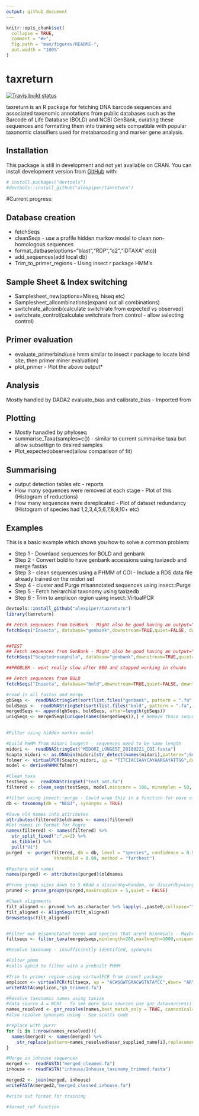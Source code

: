 ---
output: github_document
---

<!-- README.md is generated from README.Rmd. Please edit that file -->

```{r, include = FALSE}
knitr::opts_chunk$set(
  collapse = TRUE,
  comment = "#>",
  fig.path = "man/figures/README-",
  out.width = "100%"
)
```
# taxreturn

<!-- badges: start -->
[![Travis build status](https://travis-ci.org/alexpiper/taxreturn.svg?branch=master)](https://travis-ci.org/alexpiper/taxreturn)
<!-- badges: end -->

taxreturn is an R package for fetching DNA barcode sequences and associated taxonomic annotations from public databases such as the Barcode of Life Database (BOLD) and NCBI GenBank, curating these sequences and formatting them into training sets compatible with popular taxonomic classifiers used for metabarcoding and marker gene analysis.

## Installation

This package is still in development and not yet available on CRAN.  You can install development version from [GitHub](https://github.com/) with:

```{r}
# install.packages("devtools")
#devtools::install_github("alexpiper/taxreturn")
```

#Current progress:

## Database creation
* fetchSeqs
* cleanSeqs - use a profile hidden markov model to clean non-homologous sequences
* format_datbase(options="blast","RDP","q2","IDTAXA" etc))
* add_sequences(add local db)
* Trim_to_primer_regions - Using insect r package HMM's

## Sample Sheet & Index switching
* Samplesheet_new(options=Miseq, hiseq etc)
* Samplesheet_allcombinations(expand out all combinations)
* switchrate_allcomb(calculate switchrate from expected vs observed)
* switchrate_control(calculate switchrate from control - allow selecting control)

## Primer evaluation
* evaluate_primerbind(use hmm similar to insect r package to locate bind site, then primer miner evaluation)
* plot_primer - Plot the above output* 

## Analysis
Mostly handled by DADA2
evaluate_bias and calibrate_bias - Imported from 

## Plotting
* Mostly hanadled by phyloseq
* summarise_Taxa(samples=c()) - similar to current summarise taxa but allow subsettign to desired samples
* Plot_expectedobserved(allow comparison of fit)

## Summarising
* output detection tables etc - reports
* How many sequences were removed at each stage - Plot of this (Histogram of reductions)
* How many sequences were dereplicated - Plot of dataset redundancy (Histogram of species had 1,2,3,4,5,6,7,8,9,10+ etc)


## Examples

This is a basic example which shows you how to solve a common problem:

* Step 1 - Downlaod sequences for BOLD and genbank
* Step 2 - Convert bold to have genbank accessions using taxizedb and merge fastas
* Step 3 - clean sequences using a PHMM of COI - Include a RDS data file already trained on the midori set
* Step 4 - cluster and Purge misannotated sequences using insect::Purge
* Step 5 - Fetch heirarchial taxonomy using taxizedb
* Step 6 - Trim to amplicon region using insect::VirtualPCR


```{r example, eval=FALSE, include=FALSE}
devtools::install_github("alexpiper/taxreturn")
library(taxreturn)

## Fetch sequences from GenBank - Might also be good having an output="all" option
fetchSeqs("Insecta", database="genbank",downstream=TRUE,quiet=FALSE, downto="Family", marker="COI OR COI OR COX1 OR COXI", output = "gb-binom",compress=FALSE, cores=3)


##TEST
## Fetch sequences from GenBank - Might also be good having an output="all" option
fetchSeqs("Scaptodrosophila", database="genbank",downstream=TRUE,quiet=FALSE, downto="Species", marker="COI OR COI OR COX1 OR COXI", output = "gb-binom",compress=FALSE, cores=2)

##PROBLEM - went really slow after 800 and stopped working in chunks

## Fetch sequences from BOLD
fetchSeqs("Insecta", database="bold",downstream=TRUE,quiet=FALSE, downto="Family", marker="COI-5P", output = "gb-binom",compress=FALSE, cores=1)

#read in all fastas and merge
gbSeqs <-  readDNAStringSet(sort(list.files("genbank", pattern = ".fa", full.names = TRUE)))
boldSeqs <-  readDNAStringSet(sort(list.files("bold", pattern = ".fa", full.names = TRUE)))
mergedSeqs <- append(gbSeqs, boldSeqs, after=length(gbSeqs))
uniqSeqs <- mergedSeqs[unique(names(mergedSeqs)),] # Remove those sequnce names that are identical across both databases
  

#Filter using hidden markov model

#build PHMM from midori longest - sequences need to be same length
midori <-  readDNAStringSet("MIDORI_LONGEST_20180221_COI.fasta")
Scapto_midori <- as.DNAbin(midori[str_detect(names(midori),pattern=";Scaptodrosophila;"),])
folmer <- virtualPCR(Scapto_midori, up = "TITCIACIAAYCAYAARGAYATTGG",down= "TAIACYTCIGGRTGICCRAARAAYCA",cores=3, rcdown = TRUE, trimprimers = TRUE)
model <- derivePHMM(folmer)

#Clean taxa
testSeqs <-  readDNAStringSet("test_set.fa")
filtered <- clean_seqs(testSeqs, model,minscore = 100, minamplen = 50, maxamplen = 1000, shave=TRUE,maxNs = 0)

#filter using insect::purge - Could wrap this in a function for ease of use?
db <- taxonomy(db = "NCBI", synonyms = TRUE)

#Save old names into attributes
attributes(filtered)$oldnames <- names(filtered)
#Get names in format for Pugre
names(filtered) <- names(filtered) %>%
  str_split_fixed(";",n=2) %>%
  as_tibble() %>%
  pull("V1") 
purged  <- purge(filtered, db = db, level = "species", confidence = 0.5,
                  threshold = 0.99, method = "farthest")

#Restore old names
names(purged) <- attributes(purged)$oldnames

#Prune group sizes down to 5 #Add a discardby=Random, or discardby=Length to the  function
pruned <- prune_groups(purged,maxGroupSize = 5,quiet = FALSE)

#Check alignments
filt_aligned <- pruned %>% as.character %>% lapply(.,paste0,collapse="") %>% unlist %>% DNAStringSet
filt_aligned <- AlignSeqs(filt_aligned)
BrowseSeqs(filt_aligned)


#Filter out misannotated terms and species that arent binomials - Maybe this can be done during groups as well?
filtseqs <- filter_taxa(mergedseqs,minlength=200,maxlength=1000,unique=TRUE,binomials=TRUE, removeterms=c("sp.","cf.","NA"))

#Resolve taxonomy - insufficiently identified, synonyms

#Filter_phmm
#calls aphid to filter with a prebuilt PHMM

#Trim to primer region using virtualPCR from insect package
amplicon <- virtualPCR(filtseqs, up = "ACWGGWTGRACWGTNTAYCC",down= "ARYATDGTRATDGCHCCDGC",cores=3, rcdown = TRUE, trimprimers = TRUE)
writeFASTA(amplicon,"gb_trimmed.fa")

#Resolve taxonomic names using taxize
#data source 4 = NCBI - To see more data sources use gnr_datasources()
names_resolved <- gnr_resolve(names,best_match_only = TRUE, cannonical=TRUE,preferred_data_sources = "4")
#also resolve synonyms using - See scotts code

#replace with purrr
for (i in 1:nrow(names_resolved)){
  names(merged) <- names(merged) %>%
    str_replace(pattern=names_resolved$user_supplied_name[i],replacement=names_resolved$matched_name[i])
}

#Merge in inhouse sequences
merged <-  readFASTA("merged_cleaned.fa")
inhouse <- readFASTA("inhouse/Inhouse_taxonomy_trimmed.fasta")

merged2 <- join(merged, inhouse)
writeFASTA(merged2,"merged_cleaned_inhouse.fa")

#write out format for training

#format_ref function


```
